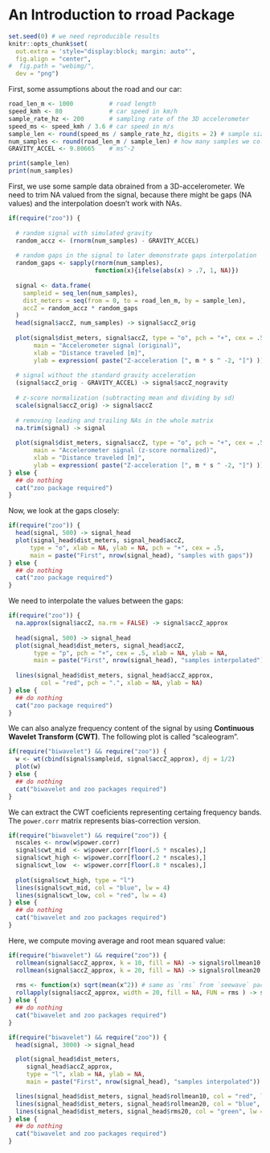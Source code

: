 <!--
%\VignetteEngine{knitr::docco_linear}
%\VignetteIndexEntry{Road Condition Analysis}
-->

An Introduction to **rroad** Package
=======================================

```r
set.seed(0) # we need reproducible results
knitr::opts_chunk$set(
  out.extra = 'style="display:block; margin: auto"',
  fig.align = "center",
#  fig.path = "webimg/",
  dev = "png")
```

First, some assumptions about the road and our car:
```r
road_len_m <- 1000          # road length
speed_kmh <- 80             # car speed in km/h
sample_rate_hz <- 200       # sampling rate of the 3D accelerometer
speed_ms <- speed_kmh / 3.6 # car speed in m/s
sample_len <- round(speed_ms / sample_rate_hz, digits = 2) # sample size
num_samples <- round(road_len_m / sample_len) # how many samples we collected
GRAVITY_ACCEL <- 9.80665    # ms^-2

print(sample_len)
print(num_samples)
```

First, we use some sample data obrained from a 3D-accelerometer. We need to trim
NA valued from the signal, because there might be gaps (NA values) and the
interpolation doesn't work with NAs.

```r
if(require("zoo")) {
  
  # random signal with simulated gravity
  random_accz <- (rnorm(num_samples) - GRAVITY_ACCEL)
  
  # random gaps in the signal to later demonstrate gaps interpolation
  random_gaps <- sapply(rnorm(num_samples),
                        function(x){ifelse(abs(x) > .7, 1, NA)})
  
  signal <- data.frame(
    sampleid = seq_len(num_samples),
    dist_meters = seq(from = 0, to = road_len_m, by = sample_len),
    accZ = random_accz * random_gaps
  )
  head(signal$accZ, num_samples) -> signal$accZ_orig
  
  plot(signal$dist_meters, signal$accZ, type = "o", pch = "+", cex = .5,
       main = "Accelerometer signal (original)",
       xlab = "Distance traveled [m]",
       ylab = expression( paste("Z-acceleration [", m * s ^ -2, "]") ))
  
  # signal without the standard gravity acceleration
  (signal$accZ_orig - GRAVITY_ACCEL) -> signal$accZ_nogravity
  
  # z-score normalization (subtracting mean and dividing by sd)
  scale(signal$accZ_orig) -> signal$accZ
  
  # removing leading and trailing NAs in the whole matrix
  na.trim(signal) -> signal
  
  plot(signal$dist_meters, signal$accZ, type = "o", pch = "+", cex = .5,
       main = "Accelerometer signal (z-score normalized)",
       xlab = "Distance traveled [m]",
       ylab = expression( paste("Z-acceleration [", m * s ^ -2, "]") ))
} else {
  ## do nothing
  cat("zoo package required")
}
```

Now, we look at the gaps closely:
```r
if(require("zoo")) {
  head(signal, 500) -> signal_head
  plot(signal_head$dist_meters, signal_head$accZ,
      type = "o", xlab = NA, ylab = NA, pch = "+", cex = .5,
      main = paste("First", nrow(signal_head), "samples with gaps"))
} else {
  ## do nothing
  cat("zoo package required")
}
```

We need to interpolate the values between the gaps:
```r
if(require("zoo")) {
  na.approx(signal$accZ, na.rm = FALSE) -> signal$accZ_approx
  
  head(signal, 500) -> signal_head
  plot(signal_head$dist_meters, signal_head$accZ,
       type = "p", pch = "+", cex = .5, xlab = NA, ylab = NA,
       main = paste("First", nrow(signal_head), "samples interpolated"))
  
  lines(signal_head$dist_meters, signal_head$accZ_approx,
         col = "red", pch = ".", xlab = NA, ylab = NA)
} else {
  ## do nothing
  cat("zoo package required")
}
```

We can also analyze frequency content of the signal by using **Continuous 
Wavelet Transform (CWT)**. The following plot is called "scaleogram".

```r
if(require("biwavelet") && require("zoo")) {
  w <- wt(cbind(signal$sampleid, signal$accZ_approx), dj = 1/2)
  plot(w)
} else {
  ## do nothing
  cat("biwavelet and zoo packages required")
}
```

We can extract the CWT coeficients representing certaing frequency bands.
The `power.corr` matrix represents bias-correction version.
```r
if(require("biwavelet") && require("zoo")) {
  nscales <- nrow(w$power.corr)
  signal$cwt_mid  <- w$power.corr[floor(.5 * nscales),]
  signal$cwt_high <- w$power.corr[floor(.2 * nscales),]
  signal$cwt_low  <- w$power.corr[floor(.8 * nscales),]
  
  plot(signal$cwt_high, type = "l")
  lines(signal$cwt_mid, col = "blue", lw = 4)
  lines(signal$cwt_low, col = "red", lw = 4)
} else {
  ## do nothing
  cat("biwavelet and zoo packages required")
}

```

Here, we compute moving average and root mean squared value:

```r
if(require("biwavelet") && require("zoo")) {
  rollmean(signal$accZ_approx, k = 10, fill = NA) -> signal$rollmean10
  rollmean(signal$accZ_approx, k = 20, fill = NA) -> signal$rollmean20
  
  rms <- function(x) sqrt(mean(x^2)) # same as `rms` from `seewave` package
  rollapply(signal$accZ_approx, width = 20, fill = NA, FUN = rms ) -> signal$rms20
} else {
  ## do nothing
  cat("biwavelet and zoo packages required")
}
```

```r
if(require("biwavelet") && require("zoo")) {
  head(signal, 3000) -> signal_head

  plot(signal_head$dist_meters,
     signal_head$accZ_approx,
     type = "l", xlab = NA, ylab = NA,
     main = paste("First", nrow(signal_head), "samples interpolated"))

  lines(signal_head$dist_meters, signal_head$rollmean10, col = "red", lw = 3)
  lines(signal_head$dist_meters, signal_head$rollmean20, col = "blue", lw = 3)
  lines(signal_head$dist_meters, signal_head$rms20, col = "green", lw = 3)
} else {
  ## do nothing
  cat("biwavelet and zoo packages required")
}

```
